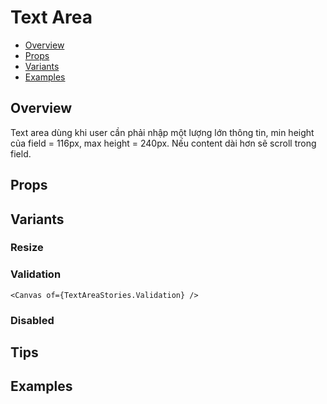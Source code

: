 
<Meta of={TextAreaStories} />

# Text Area

- [Overview](#overview)
- [Props](#props)
- [Variants](#variants)
- [Examples](#examples)

## Overview

Text area dùng khi user cần phải nhập một lượng lớn thông tin, min
height của field = 116px, max height = 240px. Nếu content dài hơn sẽ
scroll trong field.

<Canvas of={TextAreaStories.Default} />

## Props

<Controls of={TextAreaStories.Default} />

## Variants

### Resize

<Canvas of={TextAreaStories.Resize} />

### Validation

    <Canvas of={TextAreaStories.Validation} />

### Disabled

<Canvas of={TextAreaStories.Variants} />

## Tips

## Examples
